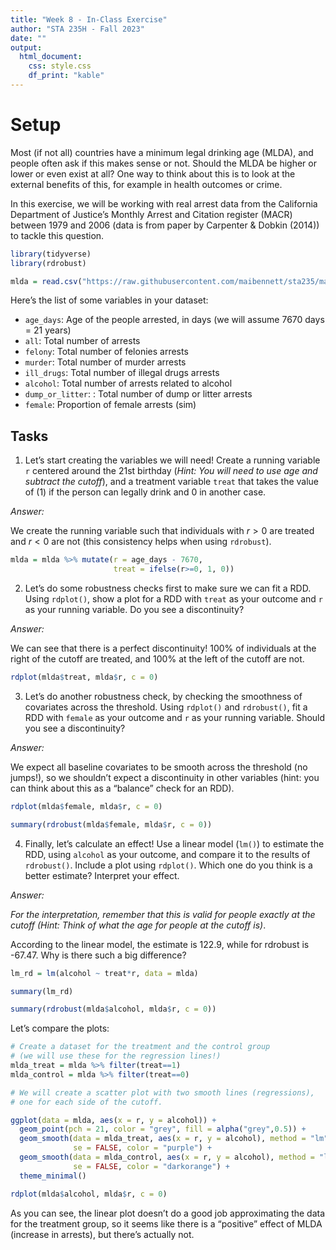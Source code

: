 ```yaml
---
title: "Week 8 - In-Class Exercise"
author: "STA 235H - Fall 2023"
date: ""
output: 
  html_document:
    css: style.css
    df_print: "kable"
---
```

<style type="text/css">
div.main-container {
  max-width: 1800px;
  margin-left: auto;
  margin-right: auto;
}

@media only screen and (max-width: 600px) {
   body {
      margin: 0;
      padding: 0;
   }
   .sample {
      width: 100%;
   }
}
</style>

# Setup

Most (if not all) countries have a minimum legal drinking age (MLDA), and people often ask if this makes sense or not. Should the MLDA be higher or lower or even exist at all? One way to think about this is to look at the external benefits of this, for example in health outcomes or crime.

In this exercise, we will be working with real arrest data from the California Department of Justice's Monthly Arrest and Citation register (MACR) between 1979 and 2006 (data is from paper by Carpenter & Dobkin (2014)) to tackle this question.


```r
library(tidyverse)
library(rdrobust)

mlda = read.csv("https://raw.githubusercontent.com/maibennett/sta235/main/exampleSite/content/Classes/Week8/1_RDD/data/mlda.csv")
```

Here's the list of some variables in your dataset:

- `age_days`: Age of the people arrested, in days (we will assume 7670 days = 21 years)
- `all`: Total number of arrests
- `felony`: Total number of felonies arrests
- `murder`: Total number of murder arrests
- `ill_drugs`: Total number of illegal drugs arrests
- `alcohol`: Total number of arrests related to alcohol
- `dump_or_litter`: : Total number of dump or litter arrests
- `female`: Proportion of female arrests (sim)

## Tasks

1) Let's start creating the variables we will need! Create a running variable `r` centered around the 21st birthday (*Hint: You will need to use age and subtract the cutoff*), and a treatment variable `treat` that takes the value of (1) if the person can legally drink and 0 in another case.

*Answer:*

We create the running variable such that individuals with $r>0$ are treated and $r<0$ are not (this consistency helps when using `rdrobust`).

```r
mlda = mlda %>% mutate(r = age_days - 7670,
                       treat = ifelse(r>=0, 1, 0))
```

2) Let's do some robustness checks first to make sure we can fit a RDD. Using `rdplot()`, show a plot for a RDD with `treat` as your outcome and `r` as your running variable. Do you see a discontinuity?

*Answer:*

We can see that there is a perfect discontinuity! 100% of individuals at the right of the cutoff are treated, and 100% at the left of the cutoff are not.

```r
rdplot(mlda$treat, mlda$r, c = 0)
```

3) Let's do another robustness check, by checking the smoothness of covariates across the threshold. Using `rdplot()` and `rdrobust()`, fit a RDD with `female` as your outcome and `r` as your running variable. Should you see a discontinuity?

*Answer:*

We expect all baseline covariates to be smooth across the threshold (no jumps!), so we shouldn't expect a discontinuity in other variables (hint: you can think about this as a "balance" check for an RDD).

```r
rdplot(mlda$female, mlda$r, c = 0)
```

```r
summary(rdrobust(mlda$female, mlda$r, c = 0))
```


4) Finally, let's calculate an effect! Use a linear model (`lm()`) to estimate the RDD, using `alcohol` as your outcome, and compare it to the results of `rdrobust()`. Include a plot using `rdplot()`. Which one do you think is a better estimate? Interpret your  effect.

*Answer:*

*For the interpretation, remember that this is valid for people exactly at the cutoff (Hint: Think of what the age for people at the cutoff is)*.

According to the linear model, the estimate is 122.9, while for rdrobust is -67.47. Why is there such a big difference?

```r
lm_rd = lm(alcohol ~ treat*r, data = mlda)

summary(lm_rd)

summary(rdrobust(mlda$alcohol, mlda$r, c = 0))
```

Let's compare the plots:

```r
# Create a dataset for the treatment and the control group
# (we will use these for the regression lines!)
mlda_treat = mlda %>% filter(treat==1)
mlda_control = mlda %>% filter(treat==0)

# We will create a scatter plot with two smooth lines (regressions),
# one for each side of the cutoff.

ggplot(data = mlda, aes(x = r, y = alcohol)) +
  geom_point(pch = 21, color = "grey", fill = alpha("grey",0.5)) +
  geom_smooth(data = mlda_treat, aes(x = r, y = alcohol), method = "lm",
              se = FALSE, color = "purple") +
  geom_smooth(data = mlda_control, aes(x = r, y = alcohol), method = "lm",
              se = FALSE, color = "darkorange") +
  theme_minimal()

rdplot(mlda$alcohol, mlda$r, c = 0)
```


As you can see, the linear plot doesn't do a good job approximating the data for the treatment group, so it seems like there is a "positive" effect of MLDA (increase in arrests), but there's actually not.